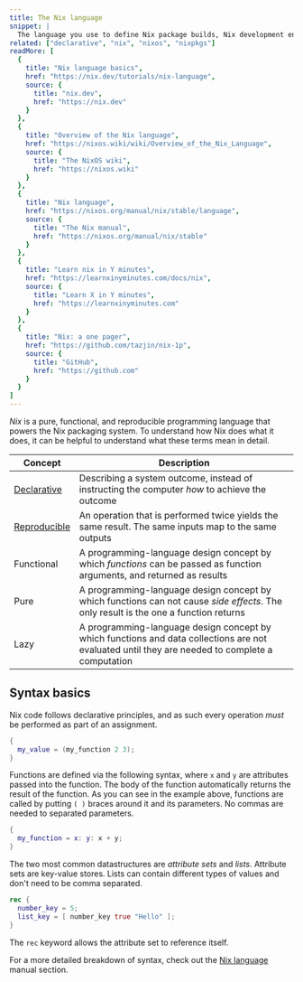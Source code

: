 ```yaml
---
title: The Nix language
snippet: |
  The language you use to define Nix package builds, Nix development environments, NixOS configurations, and more.
related: ["declarative", "nix", "nixos", "nixpkgs"]
readMore: [
  {
    title: "Nix language basics",
    href: "https://nix.dev/tutorials/nix-language",
    source: {
      title: "nix.dev",
      href: "https://nix.dev"
    }
  },
  {
    title: "Overview of the Nix language",
    href: "https://nixos.wiki/wiki/Overview_of_the_Nix_Language",
    source: {
      title: "The NixOS wiki",
      href: "https://nixos.wiki"
    }
  },
  {
    title: "Nix language",
    href: "https://nixos.org/manual/nix/stable/language",
    source: {
      title: "The Nix manual",
      href: "https://nixos.org/manual/nix/stable"
    }
  },
  {
    title: "Learn nix in Y minutes",
    href: "https://learnxinyminutes.com/docs/nix",
    source: {
      title: "Learn X in Y minutes",
      href: "https://learnxinyminutes.com"
    }
  },
  {
    title: "Nix: a one pager",
    href: "https://github.com/tazjin/nix-1p",
    source: {
      title: "GitHub",
      href: "https://github.com"
    }
  }
]
---
```


*Nix* is a pure, functional, and reproducible programming language that powers the Nix packaging system.
To understand how Nix does what it does, it can be helpful to understand what these terms mean in detail.

| Concept                                   | Description                                                                                                                                     |
|-------------------------------------------|-------------------------------------------------------------------------------------------------------------------------------------------------|
| [Declarative](/concepts/declarative)      | Describing a system outcome, instead of instructing the computer _how_ to achieve the outcome                                                   |
| [Reproducible](/concepts/reproducibility) | An operation that is performed twice yields the same result.  The same inputs map to the same outputs                                           |
| Functional                                | A programming-language design concept by which _functions_ can be passed as function arguments, and returned as results                         |
| Pure                                      | A programming-language design concept by which functions can not cause _side effects_.  The only result is the one a function returns           |
| Lazy                                      | A programming-language design concept by which functions and data collections are not evaluated until they are needed to complete a computation |


## Syntax basics

Nix code follows declarative principles, and as such every operation _must_ be performed as part of an assignment.

```nix
{
  my_value = (my_function 2 3);
}
```

Functions are defined via the following syntax, where `x` and `y` are attributes passed into the function.
The body of the function automatically returns the result of the function.
As you can see in the example above, functions are called by putting `( )` braces around it and its parameters.
No commas are needed to separated parameters.

```nix
{
  my_function = x: y: x + y;
}
```

The two most common datastructures are _attribute sets_ and _lists_.
Attribute sets are key-value stores.
Lists can contain different types of values and don't need to be comma separated.

```nix
rec {
  number_key = 5;
  list_key = [ number_key true "Hello" ];
}
```

The `rec` keyword allows the attribute set to reference itself.

For a more detailed breakdown of syntax, check out the [Nix language](https://nixos.org/manual/nix/stable/language/index.html) manual section.
